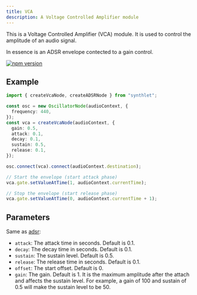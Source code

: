 ```yaml
---
title: VCA
description: A Voltage Controlled Amplifier module
---
```


This is a Voltage Controlled Amplifier (VCA) module. It is used to control the amplitude of an audio signal.

In essence is an ADSR envelope contected to a gain control.

[![npm version](https://img.shields.io/npm/v/%40synthlet%2Fadsr)](https://www.npmjs.com/package/@synthlet/adsr)

## Example

```ts
import { createVcaNode, createADSRNode } from "synthlet";

const osc = new OscillatorNode(audioContext, {
  frequency: 440,
});
const vca = createVcaNode(audioContext, {
  gain: 0.5,
  attack: 0.1,
  decay: 0.1,
  sustain: 0.5,
  release: 0.1,
});

osc.connect(vca).connect(audioContext.destination);

// Start the envelope (start attack phase)
vca.gate.setValueAtTime(1, audioContext.currentTime);

// Stop the envelope (start release phase)
vca.gate.setValueAtTime(0, audioContext.currentTime + 1);
```

## Parameters

Same as [adsr](/docs/modifiers/adsr):

- `attack`: The attack time in seconds. Default is 0.1.
- `decay`: The decay time in seconds. Default is 0.1.
- `sustain`: The sustain level. Default is 0.5.
- `release`: The release time in seconds. Default is 0.1.
- `offset`: The start offset. Default is 0.
- `gain`: The gain. Default is 1. It is the maximum amplitude after the attach and affects the sustain level. For example, a gain of 100 and sustain of 0.5 will make the sustain level to be 50.
